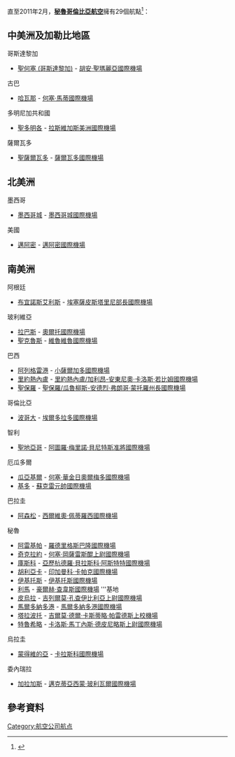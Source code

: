 直至2011年2月，'''[[秘魯哥倫比亞航空|秘魯哥倫比亞航空]]'''擁有29個航點<ref>{{Cite web |url=http://www.taca.com/esp/pyr/fsc/fscoursch.asp?id=18 |title=存档副本 |accessdate=2014-08-21 |archive-date=2010-04-20 |archive-url=https://web.archive.org/web/20100420105251/http://www.taca.com/esp/pyr/fsc/fscoursch.asp?id=18 |dead-url=no }}</ref>：

== 中美洲及加勒比地區 ==
;哥斯達黎加
*[[聖何塞_(哥斯達黎加)|聖何塞 (哥斯達黎加)]] - [[胡安·聖瑪麗亞國際機場|胡安·聖瑪麗亞國際機場]]
;古巴
*[[哈瓦那|哈瓦那]] - [[何塞·馬蒂國際機場|何塞·馬蒂國際機場]]
;多明尼加共和國
*[[聖多明各|聖多明各]] - [[拉斯維加斯美洲國際機場|拉斯維加斯美洲國際機場]]
;薩爾瓦多
*[[聖薩爾瓦多|聖薩爾瓦多]] - [[薩爾瓦多國際機場|薩爾瓦多國際機場]]

== 北美洲 ==
;墨西哥
*[[墨西哥城|墨西哥城]] - [[墨西哥城國際機場|墨西哥城國際機場]]
;美國
*[[邁阿密|邁阿密]] - [[邁阿密國際機場|邁阿密國際機場]]

== 南美洲 ==
;阿根廷
*[[布宜諾斯艾利斯|布宜諾斯艾利斯]] - [[埃塞薩皮斯塔里尼部長國際機場|埃塞薩皮斯塔里尼部長國際機場]] 
;玻利維亞
*[[拉巴斯|拉巴斯]] - [[奧爾托國際機場|奧爾托國際機場]]
*[[聖克魯斯_(玻利維亞)|聖克魯斯]] - [[維魯維魯國際機場|維魯維魯國際機場]]
;巴西
*[[阿列格雷港|阿列格雷港]] - [[小薩爾加多國際機場|小薩爾加多國際機場]]
*[[里約熱內盧|里約熱內盧]] - [[里約熱內盧/加利昂-安東尼奧·卡洛斯·若比姆國際機場|里約熱內盧/加利昂-安東尼奧·卡洛斯·若比姆國際機場]]
*[[聖保羅|聖保羅]] - [[聖保羅/瓜魯柳斯-安德烈·弗朗哥·蒙托羅州長國際機場|聖保羅/瓜魯柳斯-安德烈·弗朗哥·蒙托羅州長國際機場]]
;哥倫比亞
*[[波哥大|波哥大]] - [[埃爾多拉多國際機場|埃爾多拉多國際機場]]
;智利
*[[聖地亞哥|聖地亞哥]] - [[阿圖羅·梅里諾·貝尼特斯准將國際機場|阿圖羅·梅里諾·貝尼特斯准將國際機場]]
;厄瓜多爾
*[[瓜亞基爾|瓜亞基爾]] - [[何塞·華金日奧爾梅多國際機場|何塞·華金日奧爾梅多國際機場]]
*[[基多|基多]] - [[蘇克雷元帥國際機場|蘇克雷元帥國際機場]]
;巴拉圭
*[[阿森松|阿森松]] - [[西爾維奧·佩蒂羅西國際機場|西爾維奧·佩蒂羅西國際機場]]
;秘魯
*[[阿雷基帕|阿雷基帕]] - [[羅德里格斯巴隆國際機場|羅德里格斯巴隆國際機場]] 
*[[奇克拉約|奇克拉約]] - [[何塞·岡薩雷斯醌上尉國際機場|何塞·岡薩雷斯醌上尉國際機場]] 
*[[庫斯科|庫斯科]] - [[亞歷杭德羅·貝拉斯科·阿斯特特國際機場|亞歷杭德羅·貝拉斯科·阿斯特特國際機場]]
*[[胡利亞卡|胡利亞卡]] - [[印加曼科·卡帕克國際機場|印加曼科·卡帕克國際機場]]
*[[伊基托斯|伊基托斯]] - [[伊基托斯國際機場|伊基托斯國際機場]]
*[[利馬|利馬]] - [[豪爾赫·查韋斯國際機場|豪爾赫·查韋斯國際機場]] '''基地
*[[皮烏拉|皮烏拉]] - [[吉列爾莫·孔查伊比利亞上尉國際機場|吉列爾莫·孔查伊比利亞上尉國際機場]] 
*[[馬爾多納多港|馬爾多納多港]] - [[馬爾多納多港國際機場|馬爾多納多港國際機場]] 
*[[塔拉波托|塔拉波托]] - [[吉爾莫·德爾·卡斯蒂略·帕雷德斯上校機場|吉爾莫·德爾·卡斯蒂略·帕雷德斯上校機場]]
*[[特魯希略_(秘魯)|特魯希略]] - [[卡洛斯·馬丁內斯·德皮尼略斯上尉國際機場|卡洛斯·馬丁內斯·德皮尼略斯上尉國際機場]] 
;烏拉圭
*[[蒙得維的亞|蒙得維的亞]] - [[卡拉斯科國際機場|卡拉斯科國際機場]]
;委內瑞拉
*[[加拉加斯|加拉加斯]] - [[邁克蒂亞西蒙·玻利瓦爾國際機場|邁克蒂亞西蒙·玻利瓦爾國際機場]]

== 參考資料 ==
{{reflist|colwidth=30em}}

[[Category:航空公司航点|Category:航空公司航点]]